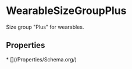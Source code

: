   
# WearableSizeGroupPlus

Size group "Plus" for wearables.

## Properties

<Grid>
* [](/Properties/Schema.org/)
</Grid>

